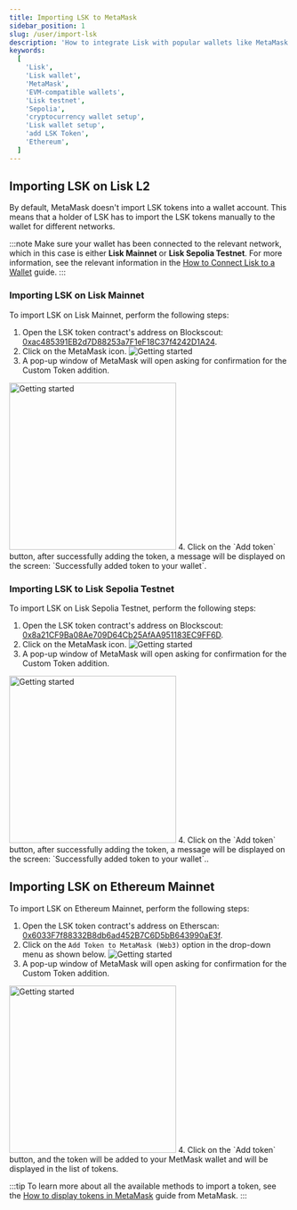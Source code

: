 ```yaml
---
title: Importing LSK to MetaMask
sidebar_position: 1
slug: /user/import-lsk
description: 'How to integrate Lisk with popular wallets like MetaMask.'
keywords:
  [
    'Lisk',
    'Lisk wallet',
    'MetaMask',
    'EVM-compatible wallets',
    'Lisk testnet',
    'Sepolia',
    'cryptocurrency wallet setup',
    'Lisk wallet setup',
    'add LSK Token',
    'Ethereum',
  ]
---
```


## Importing LSK on Lisk L2
By default, MetaMask doesn't import LSK tokens into a wallet account. 
This means that a holder of LSK has to import the LSK tokens manually to the wallet for different networks.

:::note
Make sure your wallet has been connected to the relevant network, which in this case is either **Lisk Mainnet** or **Lisk Sepolia Testnet**.
For more information, see the relevant information in the [How to Connect Lisk to a Wallet](connecting-to-a-wallet) guide.
:::

### Importing LSK on Lisk Mainnet

To import LSK on Lisk Mainnet, perform the following steps:

1. Open the LSK token contract's address on Blockscout: [0xac485391EB2d7D88253a7F1eF18C37f4242D1A24](https://blockscout.lisk.com/token/0xac485391EB2d7D88253a7F1eF18C37f4242D1A24).
2. Click on the MetaMask icon.
    <img src="/img/docs/import-lsk/clickMetaMask.png" alt="Getting started"  /> 
3. A pop-up window of MetaMask will open asking for confirmation for the Custom Token addition.
  <img src="/img/docs/import-lsk/confimAddition.png" alt="Getting started" width="300px" />
4. Click on the `Add token` button, after successfully adding the token, a message will be displayed on the screen: `Successfully added token to your wallet`.

### Importing LSK to Lisk Sepolia Testnet

To import LSK on Lisk Sepolia Testnet, perform the following steps:

1. Open the LSK token contract's address on Blockscout: [0x8a21CF9Ba08Ae709D64Cb25AfAA951183EC9FF6D](https://sepolia-blockscout.lisk.com/token/0x8a21CF9Ba08Ae709D64Cb25AfAA951183EC9FF6D).
2. Click on the MetaMask icon.
    <img src="/img/docs/import-lsk/clickMetaMask2.png" alt="Getting started"  /> 
3. A pop-up window of MetaMask will open asking for confirmation for the Custom Token addition.
  <img src="/img/docs/import-lsk/confimAddition.png" alt="Getting started" width="300px" />
4. Click on the `Add token` button, after successfully adding the token, a message will be displayed on the screen: `Successfully added token to your wallet`..

## Importing LSK on Ethereum Mainnet

To import LSK on Ethereum Mainnet, perform the following steps:

1. Open the LSK token contract's address on Etherscan: [0x6033F7f88332B8db6ad452B7C6D5bB643990aE3f](https://etherscan.io/token/0x6033f7f88332b8db6ad452b7c6d5bb643990ae3f).
2. Click on the `Add Token to MetaMask (Web3)` option in the drop-down menu as shown below.
    <img src="/img/docs/import-lsk/clickMetaMask3.png" alt="Getting started"  /> 
3. A pop-up window of MetaMask will open asking for confirmation for the Custom Token addition.
  <img src="/img/docs/import-lsk/confirmAddition2.png" alt="Getting started" width="300px" />
4. Click on the `Add token` button, and the token will be added to your MetMask wallet and will be displayed in the list of tokens.


:::tip
To learn more about all the available methods to import a token, see the [How to display tokens in MetaMask](https://support.metamask.io/managing-my-tokens/custom-tokens/how-to-display-tokens-in-metamask/) guide from MetaMask.
:::
